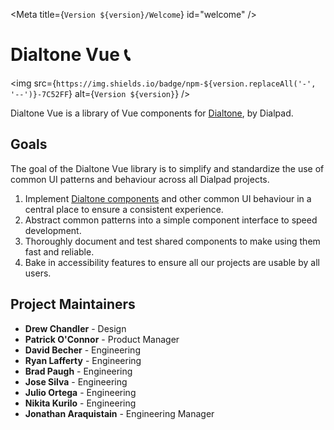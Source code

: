 
<Meta title={`Version ${version}/Welcome`} id="welcome" />

<LogoContainer>
  <Logo className="example-doc__image" src="https://static.dialpadcdn.com/dialtone/dialpad_logo.svg" />
</LogoContainer>

# Dialtone Vue 📞

<img src={`https://img.shields.io/badge/npm-${version.replaceAll('-', '--')}-7C52FF`} alt={`Version ${version}`} />

<Subtitle>
  Dialtone Vue is a library of Vue components for <a class="d-link" href="https://dialpad.design/">Dialtone</a>, by Dialpad.
</Subtitle>

## Goals

The goal of the Dialtone Vue library is to simplify and standardize the use of common UI patterns and behaviour across all
Dialpad projects.

1. Implement [Dialtone components][dt-components] and other common UI behaviour in
   a central place to ensure a consistent experience.
2. Abstract common patterns into a simple component interface to speed development.
3. Thoroughly document and test shared components to make using them fast and reliable.
4. Bake in accessibility features to ensure all our projects are usable by all users.

## Project Maintainers

- **Drew Chandler** - Design
- **Patrick O'Connor** - Product Manager
- **David Becher** - Engineering
- **Ryan Lafferty** - Engineering
- **Brad Paugh** - Engineering
- **Jose Silva** - Engineering
- **Julio Ortega** - Engineering
- **Nikita Kurilo** - Engineering
- **Jonathan Araquistain** - Engineering Manager

[//]: # (TODO: Replace this with the overview link once is created on dialtone.)
[dt-components]: https://dialpad.design/components/avatar.html
